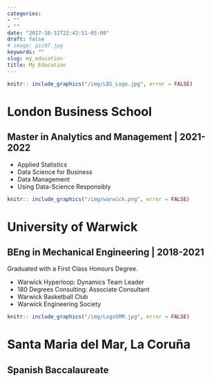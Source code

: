 ```yaml
---
categories:
- ""
- ""
date: "2017-10-31T22:42:51-05:00"
draft: false
# image: pic07.jpg
keywords: ""
slug: my_education
title: My Education
---
```

```r

knitr:: include_graphics("/img/LBS_Logo.jpg", error = FALSE)


```

# London Business School
## Master in Analytics and Management | 2021-2022
- Applied Statistics
- Data Science for Business
- Data Management
- Using Data-Science Responsibly

```r

knitr:: include_graphics("/img/warwick.png", error = FALSE)

```

# University of Warwick 
## BEng in Mechanical Engineering | 2018-2021
Graduated with a First Class Honours Degree. 

- Warwick Hyperloop: Dynamics Team Leader
- 180 Degrees Consulting: Associate Consultant
- Warwick Basketball Club
- Warwick Engineering Society

```r

knitr:: include_graphics("/img/LogoSMM.jpg", error = FALSE)

```

# Santa Maria del Mar, La Coruña
## Spanish Baccalaureate

